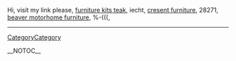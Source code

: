 Hi, visit my link please, <a href=" http://www.videocodezone.com/users/furniture-fgtd ">furniture kits teak</a>,  iecht, <a href=" http://www.videocodezone.com/users/furniture-gbbb ">cresent furniture</a>,  28271, <a href=" http://www.videocodezone.com/users/furniture-bton ">beaver motorhome furniture</a>,  %-(((,
----
[[CategoryCategory]]

__NOTOC__
